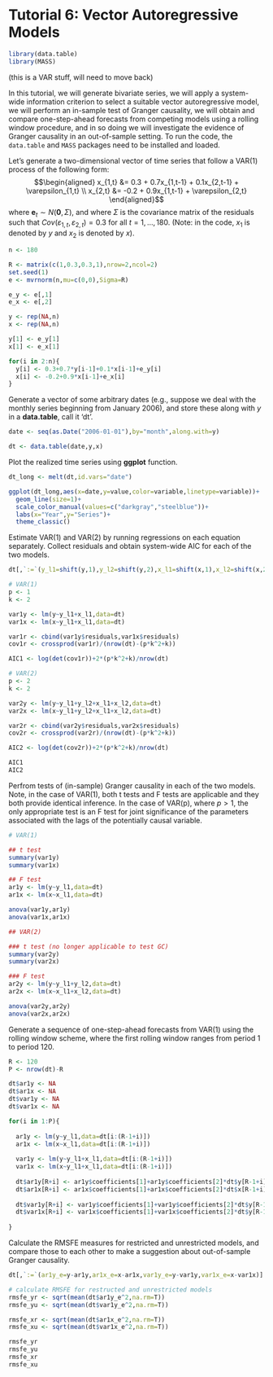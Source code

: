 # Tutorial 6: Vector Autoregressive Models {-}

```r
library(data.table)
library(MASS)
```

(this is a VAR stuff, will need to move back)

In this tutorial, we will generate bivariate series, we will apply a system-wide information criterion to select a suitable vector autoregressive model, we will perform an in-sample test of Granger causality, we will obtain and compare one-step-ahead forecasts from competing models using a rolling window procedure, and in so doing we will investigate the evidence of Granger causality in an out-of-sample setting. To run the code, the `data.table` and `MASS` packages need to be installed and loaded.

Let's generate a two-dimensional vector of time series that follow a VAR(1) process of the following form: $$\begin{aligned}
x_{1,t} &= 0.3 + 0.7x_{1,t-1} + 0.1x_{2,t-1} + \varepsilon_{1,t} \\
x_{2,t} &= -0.2 + 0.9x_{1,t-1} + \varepsilon_{2,t}
\end{aligned}$$ where $\mathbf{e}_{t} \sim N(\mathbf{0},\Sigma)$, and where $\Sigma$ is the covariance matrix of the residuals such that $Cov(\varepsilon_{1,t},\varepsilon_{2,t}) = 0.3$ for all $t=1,\ldots,180$. (Note: in the code, $x_1$ is denoted by $y$ and $x_2$ is denoted by $x$).

```r
n <- 180

R <- matrix(c(1,0.3,0.3,1),nrow=2,ncol=2)
set.seed(1)
e <- mvrnorm(n,mu=c(0,0),Sigma=R)

e_y <- e[,1]
e_x <- e[,2]

y <- rep(NA,n)
x <- rep(NA,n)

y[1] <- e_y[1]
x[1] <- e_x[1]

for(i in 2:n){
  y[i] <- 0.3+0.7*y[i-1]+0.1*x[i-1]+e_y[i]
  x[i] <- -0.2+0.9*x[i-1]+e_x[i]
}
```

Generate a vector of some arbitrary dates (e.g., suppose we deal with the monthly series beginning from January 2006), and store these along with $y$ in a **data.table**, call it 'dt'.

```r
date <- seq(as.Date("2006-01-01"),by="month",along.with=y)

dt <- data.table(date,y,x)
```

Plot the realized time series using **ggplot** function.

```r
dt_long <- melt(dt,id.vars="date")

ggplot(dt_long,aes(x=date,y=value,color=variable,linetype=variable))+
  geom_line(size=1)+
  scale_color_manual(values=c("darkgray","steelblue"))+
  labs(x="Year",y="Series")+
  theme_classic()
```

Estimate VAR(1) and VAR(2) by running regressions on each equation separately. Collect residuals and obtain system-wide AIC for each of the two models.

```r
dt[,`:=`(y_l1=shift(y,1),y_l2=shift(y,2),x_l1=shift(x,1),x_l2=shift(x,2))]

# VAR(1)
p <- 1
k <- 2

var1y <- lm(y~y_l1+x_l1,data=dt)
var1x <- lm(x~y_l1+x_l1,data=dt)

var1r <- cbind(var1y$residuals,var1x$residuals)
cov1r <- crossprod(var1r)/(nrow(dt)-(p*k^2+k))

AIC1 <- log(det(cov1r))+2*(p*k^2+k)/nrow(dt)

# VAR(2)
p <- 2
k <- 2

var2y <- lm(y~y_l1+y_l2+x_l1+x_l2,data=dt)
var2x <- lm(x~y_l1+y_l2+x_l1+x_l2,data=dt)

var2r <- cbind(var2y$residuals,var2x$residuals)
cov2r <- crossprod(var2r)/(nrow(dt)-(p*k^2+k))

AIC2 <- log(det(cov2r))+2*(p*k^2+k)/nrow(dt)

AIC1
AIC2
```

Perfrom tests of (in-sample) Granger causality in each of the two models. Note, in the case of VAR(1), both t tests and F tests are applicable and they both provide identical inference. In the case of VAR(p), where $p>1$, the only appropriate test is an F test for joint significance of the parameters associated with the lags of the potentially causal variable. 

```r
# VAR(1)

## t test
summary(var1y)
summary(var1x)

## F test
ar1y <- lm(y~y_l1,data=dt)
ar1x <- lm(x~x_l1,data=dt)

anova(var1y,ar1y)
anova(var1x,ar1x)

## VAR(2)

### t test (no longer applicable to test GC)
summary(var2y)
summary(var2x)

### F test
ar2y <- lm(y~y_l1+y_l2,data=dt)
ar2x <- lm(x~x_l1+x_l2,data=dt)

anova(var2y,ar2y)
anova(var2x,ar2x)
```

Generate a sequence of one-step-ahead forecasts from VAR(1) using the rolling window scheme, where the first rolling window ranges from period 1 to period 120.

```r
R <- 120
P <- nrow(dt)-R

dt$ar1y <- NA
dt$ar1x <- NA
dt$var1y <- NA
dt$var1x <- NA

for(i in 1:P){
  
  ar1y <- lm(y~y_l1,data=dt[i:(R-1+i)])
  ar1x <- lm(x~x_l1,data=dt[i:(R-1+i)])
  
  var1y <- lm(y~y_l1+x_l1,data=dt[i:(R-1+i)])
  var1x <- lm(x~y_l1+x_l1,data=dt[i:(R-1+i)])
  
  dt$ar1y[R+i] <- ar1y$coefficients[1]+ar1y$coefficients[2]*dt$y[R-1+i]
  dt$ar1x[R+i] <- ar1x$coefficients[1]+ar1x$coefficients[2]*dt$x[R-1+i]
  
  dt$var1y[R+i] <- var1y$coefficients[1]+var1y$coefficients[2]*dt$y[R-1+i]+var1y$coefficients[3]*dt$x[R-1+i]
  dt$var1x[R+i] <- var1x$coefficients[1]+var1x$coefficients[2]*dt$y[R-1+i]+var1x$coefficients[3]*dt$x[R-1+i]
  
}
```

Calculate the RMSFE measures for restricted and unrestricted models, and compare those to each other to make a suggestion about out-of-sample Granger causality.

```r
dt[,`:=`(ar1y_e=y-ar1y,ar1x_e=x-ar1x,var1y_e=y-var1y,var1x_e=x-var1x)]

# calculate RMSFE for restructed and unrestricted models
rmsfe_yr <- sqrt(mean(dt$ar1y_e^2,na.rm=T))
rmsfe_yu <- sqrt(mean(dt$var1y_e^2,na.rm=T))

rmsfe_xr <- sqrt(mean(dt$ar1x_e^2,na.rm=T))
rmsfe_xu <- sqrt(mean(dt$var1x_e^2,na.rm=T))

rmsfe_yr
rmsfe_yu
rmsfe_xr
rmsfe_xu
```

